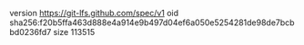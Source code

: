 version https://git-lfs.github.com/spec/v1
oid sha256:f20b5ffa463d888e4a914e9b497d04ef6a050e5254281de98de7bcbbd0236fd7
size 113515
